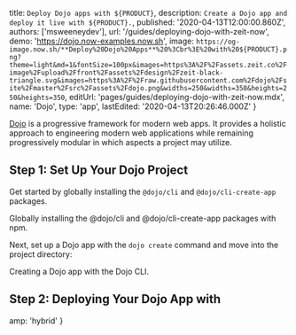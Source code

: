 

  title: `Deploy Dojo apps with ${PRODUCT}`,
  description: `Create a Dojo app and deploy it live with ${PRODUCT}.`,
  published: '2020-04-13T12:00:00.860Z',
  authors: ['msweeneydev'],
  url: '/guides/deploying-dojo-with-zeit-now',
  demo: 'https://dojo.now-examples.now.sh',
  image: `https://og-image.now.sh/**Deploy%20Dojo%20Apps**%20%3Cbr%3E%20with%20${PRODUCT}.png?theme=light&md=1&fontSize=100px&images=https%3A%2F%2Fassets.zeit.co%2Fimage%2Fupload%2Ffront%2Fassets%2Fdesign%2Fzeit-black-triangle.svg&images=https%3A%2F%2Fraw.githubusercontent.com%2Fdojo%2Fsite%2Fmaster%2Fsrc%2Fassets%2Fdojo.png&widths=250&widths=350&heights=250&heights=350`,
  editUrl: 'pages/guides/deploying-dojo-with-zeit-now.mdx',
  name: 'Dojo',
  type: 'app',
  lastEdited: '2020-04-13T20:26:46.000Z'
}

[Dojo](https://dojo.io/home) is a progressive framework for modern web apps. It provides a holistic approach to engineering modern web applications while remaining progressively modular in which aspects a project may utilize.

## Step 1: Set Up Your Dojo Project

Get started by globally installing the `@dojo/cli` and `@dojo/cli-create-app` packages.

<Snippet dark text="npm i -g @dojo/cli @dojo/cli-create-app" />
<Caption>Globally installing the <InlineCode>@dojo/cli</InlineCode> and <InlineCode>@dojo/cli-create-app</InlineCode> packages with <Link href="https://www.npmjs.com">npm</Link>.</Caption>

Next, set up a Dojo app with the `dojo create` command and move into the project directory:

<Snippet dark text="dojo create app --name my-dojo-app && cd my-dojo-app" />
<Caption>Creating a Dojo app with the Dojo CLI.</Caption>

## Step 2: Deploying Your Dojo App with <ProductName />

<DeploySection meta={meta} />


  amp: 'hybrid'
}
